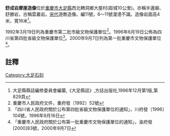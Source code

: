 {{msg:重慶市文物保護單位
|名稱 = 舒成岩摩崖造像
|編號 = ？ 
|圖片 = 
|級別 = 47
|分類 = 
|時代 = [[南宋|南宋]] 
|地点 = 大足縣
|坐標 =
|登錄 = 1953年1月15日/1963年4月
}}
{{msg:重慶市文物保護單位
|名稱 = 舒成岩摩崖造像
|編號 = 24
|圖片 = 
|級別 = 4
|分類 = 
|時代 = 南宋
|地点 = [[大足縣|大足縣]][[轉洞鄉|轉洞鄉]]
|坐標 = 
|登錄 = 1992年3月19日
}}
{{msg:重慶市文物保護單位
|名稱 = 舒成岩摩崖造像
|編號 = 13
|圖片 = 
|級別 = 15
|分類 = 
|時代 = [[南宋|南宋]] 
|地点 = 大足縣中敖鎮
|坐標 =
|登錄 = 1996年6月19日
}}
{{msg:重慶市文物保護單位
|名稱 = 舒成岩摩崖造像
|編號 = 81
|圖片 = 
|級別 = 5
|分類 = 
|時代 = 宋代
|地点 = [[大足縣|大足縣]][[中敖鎮|中敖鎮]]大屋村
|坐標 = 
|登錄 = 2000年9月7日
}}
'''舒成岩摩崖造像'''位於[[重慶市|重慶市]][[大足縣|大足縣]]西北轉洞鄉大屋村(距城10公里)。亦稱半邊廟、舒勝岩，古稱雲叢岩。[[宋代|宋代]]道教造像。編11號，6～11號漫漶不識。造像岩面高4米，寬16米<ref>大足縣縣誌編修委員會編纂,《大足縣誌》,方誌出版社,1996年12月第1版,第829頁</ref>。

1992年3月19日列為重慶市第二批市級文物保護單位<ref>重慶市人民政府文件，重府發〔1992〕52號</ref>。1996年6月19日公佈為四川省第四批省級文物保護單位<ref>「四川省人民政府關於公布第四批省級文物保護單位的通知」，川府發〔1996〕104號，1996年9月16日</ref>。2000年9月7日列為第一批重慶市文物保護單位<ref>「重慶市人民政府關於公布第一批重慶市文物保護單位的通知」，渝府發[2000]83號，2000年9月7日</ref>。
==註釋==
{{reflist}}
{{文物保護單位小作品}}
{{大足石刻}}
[[Category:大足石刻|Category:大足石刻]]